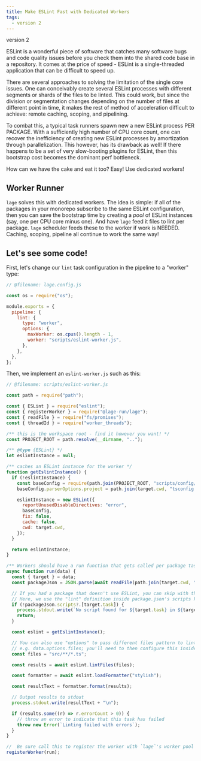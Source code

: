 ```yaml
---
title: Make ESLint Fast with Dedicated Workers
tags:
  - version 2
---
```



<Badge>version 2</Badge>

ESLint is a wonderful piece of software that catches many software bugs and code quality issues before you check them into the shared code base in a repository. It comes at the price of speed - ESLint is a single-threaded application that can be difficult to speed up.

There are several approaches to solving the limitation of the single core issues. One can conceivably create several ESLint processes with different segments or shards of the files to be linted. This could work, but since the division or segmentation changes depending on the number of files at different point in time, it makes the rest of method of acceleration difficult to achieve: remote caching, scoping, and pipelining.

To combat this, a typical task runners spawn new a new ESLint process PER PACKAGE. With a sufficiently high number of CPU core count, one can recover the inefficiency of creating new ESLint processes by amortization through parallelization. This however, has its drawback as well! If there happens to be a set of very slow-booting plugins for ESLint, then this bootstrap cost becomes the dominant perf bottleneck.

How can we have the cake and eat it too? Easy! Use dedicated workers!

## Worker Runner

`lage` solves this with dedicated workers. The idea is simple: if all of the packages in your monorepo subscribe to the same ESLint configuration, then you can save the bootstrap time by creating a _pool_ of ESLint instances (say, one per CPU core minus one). And have `lage` feed it files to lint per package. `lage` scheduler feeds these to the worker if work is NEEDED. Caching, scoping, pipeline all continue to work the same way!

## Let's see some code!

First, let's change our `lint` task configuration in the pipeline to a "worker" type:

```js twoslash
// @filename: lage.config.js

const os = require("os");

module.exports = {
  pipeline: {
    lint: {
      type: "worker",
      options: {
        maxWorker: os.cpus().length - 1,
        worker: "scripts/eslint-worker.js",
      },
    },
  },
};
```

Then, we implement an `eslint-worker.js` such as this:

```js twoslash
// @filename: scripts/eslint-worker.js

const path = require("path");

const { ESLint } = require("eslint");
const { registerWorker } = require("@lage-run/lage");
const { readFile } = require("fs/promises");
const { threadId } = require("worker_threads");

/** this is the workspace root - find it however you want! */
const PROJECT_ROOT = path.resolve(__dirname, "..");

/** @type {ESLint} */
let eslintInstance = null;

/** caches an ESLint instance for the worker */
function getEslintInstance() {
  if (!eslintInstance) {
    const baseConfig = require(path.join(PROJECT_ROOT, "scripts/config/eslintrc.js"));
    baseConfig.parserOptions.project = path.join(target.cwd, "tsconfig.json");

    eslintInstance = new ESLint({
      reportUnusedDisableDirectives: "error",
      baseConfig,
      fix: false,
      cache: false,
      cwd: target.cwd,
    });
  }

  return eslintInstance;
}

/** Workers should have a run function that gets called per package task */
async function run(data) {
  const { target } = data;
  const packageJson = JSON.parse(await readFile(path.join(target.cwd, "package.json"), "utf8"));

  // If you had a package that doesn't use ESLint, you can skip with this condition
  // Here, we use the "lint" definition inside package.json's scripts key
  if (!packageJson.scripts?.[target.task]) {
    process.stdout.write(`No script found for ${target.task} in ${target.cwd}\n`);
    return;
  }

  const eslint = getEslintInstance();

  // You can also use "options" to pass different files pattern to lint
  // e.g. data.options.files; you'll need to then configure this inside lage.config.js's pipeline
  const files = "src/**/*.ts";

  const results = await eslint.lintFiles(files);

  const formatter = await eslint.loadFormatter("stylish");

  const resultText = formatter.format(results);

  // Output results to stdout
  process.stdout.write(resultText + "\n");

  if (results.some((r) => r.errorCount > 0)) {
    // throw an error to indicate that this task has failed
    throw new Error(`Linting failed with errors`);
  }
}

//  Be sure call this to register the worker with `lage`'s worker pool
registerWorker(run);
```
